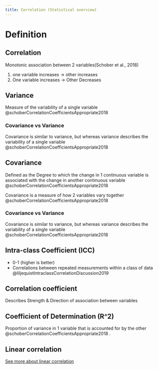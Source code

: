 ```yaml
---
title: Correlation (Statistical overview)
---
```



# Definition
## Correlation

Monotonic association between 2 variables(Schober et al., 2018)

1. one variable increases → other increases
1. One variable increases → Other Decreases

## Variance

Measure of the variability of a single variable @schoberCorrelationCoefficientsAppropriate2018

:::{.callout collapse="false"}
### Covariance vs Variance
Covariance is similar to variance, but whereas variance describes the variability of a single variable @schoberCorrelationCoefficientsAppropriate2018
:::


## Covariance

Defined as the Degree to which the change in 1 continuous variable is associated with the change in another continuous variable @schoberCorrelationCoefficientsAppropriate2018

Covariance is a measure of how 2 variables vary together @schoberCorrelationCoefficientsAppropriate2018

:::{.callout collapse="false"}
### Covariance vs Variance
Covariance is similar to variance, but whereas variance describes the variability of a single variable @schoberCorrelationCoefficientsAppropriate2018
:::

## Intra-class Coefficient (ICC)

- 0-1 (higher is better)
- Correlations between repeated measurements within a class of data @liljequistIntraclassCorrelationDiscussion2019

## Correlation coefficient
Describes Strength & Direction of association between variables 

## Coefficient of Determination (R^2)
Proportion of variance in 1 variable that is accounted for by the other @schoberCorrelationCoefficientsAppropriate2018 .


## Linear correlation

[See more about linear correlation]({{< var ref-linear-correlation.path >}})

